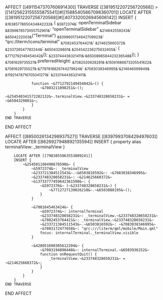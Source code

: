 AFFECT [[4911547370760691430]]
    TRAVERSE [[3819512207256720568]] > [[14125623155555875541]]#[[15885405667098360701]]
        LOCATE AFTER [[3819512207256720568]]#[[4073320026945606142]]
        INSERT {
            ~&16385778650434842232&~ {
                ~&5972374&~: openTerminalSidebar
                ~&8399878573055752961&~: "openTerminalSidebar"
                ~&214642559243&~: ~&6504222003&~("Terminal")
                ~&8399601734642709923&~: "qrc:/literm/icons/terminal"
                ~&7082453764421&~: ~&214625660372&~
                ~&233726547792244&~: ~&6504329801&~
                ~&254542236275632405&~: {
                    ~&7712792149454042&~();
                    ~&233744436321411&~.~&6500896584423236548&~();
                }
                ~&7081629735527&~.preferredHeight: ~&7082020628281&~.~&15061686673205541622&~
                ~&7081629735527&~.~&7797818826744279624&~: ~&7083038346995&~.~&214646099849&~
                ~&11921478716705041271&~: ~&233744436321411&~

                function ~&7712792149454042&~() {
                    ~&7083211098251&~();
                    ~&254540341572282132&~.terminalView.~&233748328658231&~ = ~&6504329801&~;
                }
            }
        }
    END TRAVERSE
END AFFECT


AFFECT [[8850026134298937527]]
    TRAVERSE [[8397993708429497603]]
        LOCATE AFTER [[8626927948892135594]]
        INSERT { property alias terminalView: _terminalView }

        LOCATE AFTER [[7983855063553809241]]
        INSERT {
            ~&254501108490678590&~ {
                ~&5972374&~: _terminalView
                ~&233721384511543&~.~&6503816592&~: ~&7083038346995&~
                ~&233748328658231&~: ~&214625660372&~
                ~&13733777459642361598&~: {
                    ~&5972376&~ (~&233748328658231&~) {
                        ~&7712727139026210&~.~&6503888195&~();
                    }
                }

                ~&7081645463424&~ {
                    ~&5972374&~: internalTerminal
                    ~&233748328658231&~: _terminalView.~&233748328658231&~
                    ~&7082453764421&~: _terminalView.~&233748328658231&~
                    ~&233721384511543&~.~&6503816592&~: ~&7083038346995&~
                    ~&7083172477658&~: "qrc:///literm/qml/mobile/Main.qml"
                    focus: internalTerminal._terminalView.visible
                }

                ~&428051690305612204&~ {
                    ~&7083194890448&~: internalTerminal.~&6503936152&~
                    function onRequestQuit() {
                        _terminalView.~&233748328658231&~ = ~&214625660372&~;
                    }
                }
            }
        }
    END TRAVERSE
END AFFECT
